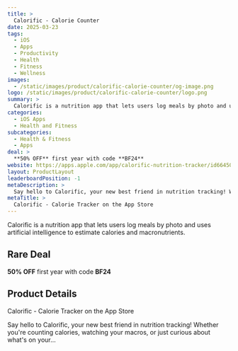 ```yaml
---
title: >
  Calorific - Calorie Counter
date: 2025-03-23
tags:
  - iOS
  - Apps
  - Productivity
  - Health
  - Fitness
  - Wellness
images:
  - /static/images/product/calorific-calorie-counter/og-image.png
logo: /static/images/product/calorific-calorie-counter/logo.png
summary: >
  Calorific is a nutrition app that lets users log meals by photo and uses artificial intelligence to estimate calories and macronutrients.
categories:
  - iOS Apps
  - Health and Fitness
subcategories:
  - Health & Fitness
  - Apps
deal: >
  **50% OFF** first year with code **BF24**
website: https://apps.apple.com/app/calorific-nutrition-tracker/id6645043253?pt=118518712&ct=github&mt=8
layout: ProductLayout
leaderboardPosition: -1
metaDescription: >
  Say hello to Calorific, your new best friend in nutrition tracking! Whether you're counting calories, watching your macros, or just curious about what's on your…
metaTitle: >
  ‎Calorific - Calorie Tracker on the App Store
---
```

Calorific is a nutrition app that lets users log meals by photo and uses artificial intelligence to estimate calories and macronutrients.

## Rare Deal

**50% OFF** first year with code **BF24**

## Product Details

‎Calorific - Calorie Tracker on the App Store

Say hello to Calorific, your new best friend in nutrition tracking! Whether you're counting calories, watching your macros, or just curious about what's on your…
